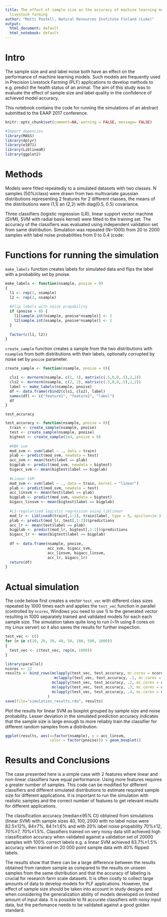```yaml
---
title: The effect of sample size on the accuracy of machine learning models in precision
  livestock farming
author: "Matti Pastell, Natural Resources Institute Finland (Luke)"
output:
  html_document: default
  html_notebook: default
---
```


# Intro

The sample size and and label noise both have an effect on the performance of machine learning models. Such models are frequently used in Precision Livestock Farming (PLF) applications to develop methods to e.g. predict the health status of an animal. The aim of this study was to evaluate the effect of sample size and label quality in the confidence of achieved model accuracy. 

This notebook contains the code for running the simulations of an abstract submitted to the EAAP 2017 conference. 

```r
knitr::opts_chunk$set(comment=NA, warning = FALSE, message= FALSE)
```

```r
#Import depencies
library(MASS)
library(dplyr)
library(e1071)
library(LiblineaR)
library(ggplot2)
```

# Methods

Models were fitted repeatedly to a simulated datasets with two classes. N samples (50%/class) were drawn from two multivariate gaussian distributions representing 2 features for 2 different classes, the means of the distributions were (1,1) an (2,2) with diag(0.5, 0.5) covariance. 

Three classifiers (logistic regression (LR), linear support vector machine (SVM), SVM with radial basis kernel) were fitted to the training set. The accuracy of the classifiers was evaluated using independent validation set from same distribution. Simulation was repeated (N=1000) from 20 to 2000 samples with label noise probabilities from 0 to 0.4 (code: 

# Functions for running the simulation

`make_labels` function creates labels for simulated data and flips the label with a probability set by pnoise.


```r
make_labels <- function(nsample, pnoise = 0)
{
  l1 <- rep(1, nsample)
  l2 <- rep(2, nsample)
  
  #Flip labels with noise propability
  if (pnoise > 0) {
    l1[sample.int(nsample, pnoise*nsample)] <- 2
    l2[sample.int(nsample, pnoise*nsample)] <- 1
  }
  
  factor(c(l1, l2))
}
```

`create_sample` function creates a sample from the two distributions with `nsample`s from both distributions with their labels, optionally corrupted by noise set by `pnoise` parameter.

```r
create_sample <- function(nsample, pnoise = 0){

  cls1 <- mvrnorm(nsample, c(1, 1), matrix(c(.5,0,0,.5),2,2))
  cls2 <- mvrnorm(nsample, c(2, 2), matrix(c(.5,0,0,.5),2,2))
  label <- make_labels(nsample, pnoise)
  df <- data.frame(rbind2(cls1, cls2), label)
  names(df) <- c("feature1", "feature2", "label")
  df
}
```

`test_accuracy` 

```r
test_accuracy <- function(nsample, pnoise = 0){
  train <- create_sample(nsample, pnoise)
  test <- create_sample(nsample, pnoise)
  bigtest <- create_sample(1e4, pnoise = 0)
  
  #RBF svm
  mod_svm <- svm(label ~ ., data = train)
  plab <- predict(mod_svm, newdata = test)
  acc_svm <- mean(test$label == plab)
  bigplab <- predict(mod_svm, newdata = bigtest)
  bigacc_svm <- mean(bigtest$label == bigplab)
  
  #Linear SVM
  mod_svm <- svm(label ~ ., data = train, kernel = "linear")
  plab <- predict(mod_svm, newdata = test)
  acc_linsvm <- mean(test$label == plab)
  bigplab <- predict(mod_svm, newdata = bigtest)
  bigacc_linsvm <- mean(bigtest$label == bigplab)
  
  #L1-regularized logistic regression using liblinear
  mod_lr <- LiblineaR(train[,1:2], train$label, type = 6, epsilon=1e-3) 
  plab <- predict(mod_lr, test[,1:2])$predictions
  acc_lr <- mean(test$label == plab)
  bigplab <- predict(mod_lr, bigtest[,1:2])$predictions
  bigacc_lr <- mean(bigtest$label == bigplab)
  
  df <- data.frame(nsample, pnoise, 
                   acc_svm, bigacc_svm,
                   acc_linsvm, bigacc_linsvm,
                   acc_lr, bigacc_lr)
  return(df)
}
```

# Actual simulation

The code below first creates a vector `test_vec` with different class sizes repeated by 1000 times each and applies the `test_vec` function in parallel (controlled by `ncores`, Windows you need to use 1) to the generated vector resulting in 1000 separately trained and validated models for each each sample size. The simulation takes quite long to run (~1h using 8 cores on my Linux server) so it also saves the results for further inspection.  

```r
test_vec <- c()
for (n in c(10, 20, 30, 40, 50, 100, 500, 1000))
{
  test_vec <- c(test_vec, rep(n, 1000))
}

library(parallel)
ncores <- 12
results <- bind_rows(mclapply(test_vec, test_accuracy, mc.cores = ncores),
                      mclapply(test_vec, test_accuracy, .1, mc.cores = ncores),
                     mclapply(test_vec, test_accuracy, .2, mc.cores = ncores),
                     mclapply(test_vec, test_accuracy, .3, mc.cores = ncores),
                     mclapply(test_vec, test_accuracy, .4, mc.cores = ncores)
                   )
save(file="simulation_results.rda", results)
```

Plot the results for linear SVM as boxplot grouped by sample size and noise probability. Lesser deviation in the simulated prediction accuracy indicates that the sample size is large enough to more reliably train the classifier for different random samples from a distribution.

```r
ggplot(results, aes(x=factor(nsample), y = acc_linsvm, 
                    color = factor(pnoise))) + geom_boxplot()
```

# Results and Conclusions

The case presented here is a simple case with 2 features where linear and non-linear classifiers have equal performance. Using more features requires a greater number of samples. This code can be modified for different classifiers and different simulated distributions to estimate required sample size for different applications. It is important to run the simulation with realistic samples and the correct number of features to get relevant results for different applications. 

The classification accuracy (median±95% CI) obtained from simulations (linear SVM) with sample sizes 40, 100, 2000 with no label noise were 82.5±12%, 84±7%, 84.1±1.6% and with 20% label noise propability 70%±12, 70%±7, 70%±1.5%. Classifiers trained on very noisy data  still achieved high classification accuracy when validated against a validation set of 20000 samples with 100% correct labels e.g. a linear SVM achieved 83.7%±1.5% accuracy when trained on 20 000 point sample data with 40% flipped labels.

The results show that there can be a large difference between the results obtained from random sample as compared to the results on unseen samples from the same distribution and that the accuracy of labeling is crucial for research farm scale datasets. It is often costly to collect large amounts of data to develop models for PLF applications. However, the effect of sample size should be taken into account in study designs and when considering the generalization ability of models developed on limited amount of input data. It is possible to fit accurate classifiers with noisy input data, but the perfomance needs to be validated against a good golden standard.